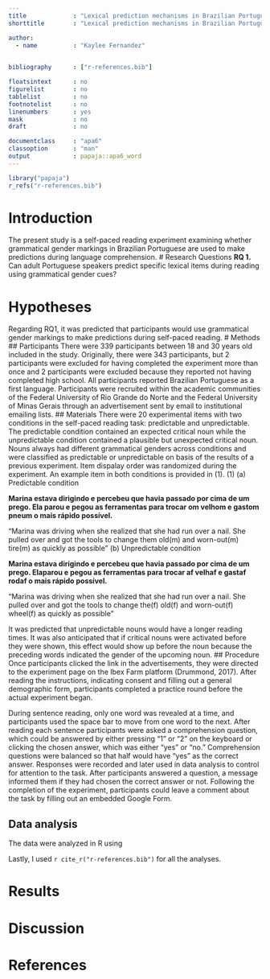 ```yaml
---
title             : "Lexical prediction mechanisms in Brazilian Portuguese: addressing methodological issues"
shorttitle        : "Lexical prediction mechanisms in Brazilian Portuguese"

author: 
  - name          : "Kaylee Fernandez"
 

bibliography      : ["r-references.bib"]

floatsintext      : no
figurelist        : no
tablelist         : no
footnotelist      : no
linenumbers       : yes
mask              : no
draft             : no

documentclass     : "apa6"
classoption       : "man"
output            : papaja::apa6_word
---
```


```r
library("papaja")
r_refs("r-references.bib")
```

# Introduction
The present study is a self-paced reading experiment examining whether grammatical gender markings in Brazilian Portuguese are used to make predictions during language comprehension. 
# Research Questions
**RQ 1.** Can adult Portuguese speakers predict specific lexical items during reading using grammatical gender cues? 

# Hypotheses
Regarding RQ1, it was predicted that participants would use grammatical gender markings to make predictions during self-paced reading. 
# Methods
## Participants
There were 339 participants between 18 and 30 years old included in the study. Originally, there were 343 participants, but 2 participants were excluded for having completed the experiment more than once and 2 participants were excluded because they reported not having completed high school. All participants reported Brazilian Portuguese as a first language. Participants were recruited within the academic communities of the Federal University of Rio Grande do Norte and the Federal University of Minas Gerais through an advertisement sent by email to institutional emailing lists. 
## Materials
There were 20 experimental items with two conditions in the self-paced reading task: predictable and unpredictable. The predictable condition contained an expected critical noun while the unpredictable condition contained a plausible but unexpected critical noun. Nouns always had different grammatical genders across conditions and were classified as predictable or unpredictable on basis of the results of a previous experiment. Item dispalay order was randomized during the experiment. 
An example item in both conditions is provided in (1). 
(1) (a) Predictable condition

**Marina estava dirigindo e percebeu que havia passado por cima de um prego. Ela parou e pegou as ferramentas para trocar om velhom e gastom pneum o mais rápido possível.**

"Marina was driving when she realized that she had run over a nail. She pulled over and 
got the tools to change them old(m) and worn-out(m) tire(m) as quickly as possible"
    (b) Unpredictable condition 
    
**Marina estava dirigindo e percebeu que havia passado por cima de um prego. Elaparou e pegou as ferramentas para trocar af velhaf e gastaf rodaf o mais rápido possível.**

"Marina was driving when she realized that she had run over a nail. She pulled over and 
got the tools to change the(f) old(f) and worn-out(f) wheel(f) as quickly as possible"

It was predicted that unpredictable nouns would have a longer reading times. It was also anticipated that if critical nouns were activated before they were shown, this effect would show up before the noun because the preceding words indicated the gender of the upcoming noun. 
## Procedure
Once participants clicked the link in the advertisements, they were directed to the experiment page on the Ibex Farm platform (Drummond, 2017). After reading the instructions, indicating consent and filling out a general demographic form, participants completed a practice round before the actual experiment began.

During sentence reading, only one word was revealed at a time, and participants used the space bar to move from one word to the next. After reading each sentence participants were asked a comprehension question, which could be answered by either pressing “1” or “2” on the keyboard or clicking the chosen answer, which was either “yes” or “no.” Comprehension questions were balanced so that half would have “yes” as the correct answer. Responses were recorded and later used in data analysis to control for attention to the task. After participants answered a question, a message informed them if they had chosen the correct answer or not. Following the completion of the experiment, participants could leave a comment about the task by filling out an embedded Google Form. 

## Data analysis

The data were analyzed in R using 

Lastly, I used `r cite_r("r-references.bib")` for all the analyses.


# Results


# Discussion
 

\newpage

# References

\begingroup
\setlength{\parindent}{-0.5in}
\setlength{\leftskip}{0.5in}

<div id="refs" custom-style="Bibliography"></div>
\endgroup